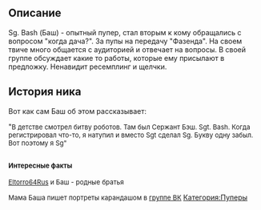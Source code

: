 {{Инфобокс для пуперов
|title2=Sg. Bash
|другие_ники=
|image3=[[Файл:Sg._Bash.jpg|thumb|left|200px]]
|сферы_творчества=RYTP, Стримы
|год_начала=25 сент. 2013 г.
|image4=[[Файл:Александр_Косырев.jpg|thumb|left|200px]]
|имя_фамилия=Александр Косырев
|дата_рождения=11 октября 1989 г.
|место_проживания=Тольятти
|ссылки=
*[https://www.youtube.com/user/Sgbash64Rus YouTube]
*[https://www.twitch.tv/sgbash Twitch]
*[https://www.last.fm/ru/user/Sgbash LastFM]
*[https://ask.fm/Sgbash askFM]
}}
==Описание==
Sg. Bash (Баш) - опытный пупер, стал вторым к кому обращались с вопросом "когда дача?". За пупы на передачу "Фазенда". На своем твиче много общается с аудиторией и отвечает на вопросы. В своей группе обсуждает какие то работы, которые ему присылают в предложку. Ненавидит ресемплинг и щелчки. 
==История ника==
Вот как сам Баш об этом рассказывает:

"<span style="font-size:13px;">В детстве смотрел битву роботов. Там был Сержант Бэш. Sgt. Bash. Когда регистрировал что-то, я натупил и вместо Sgt сделал Sg. Букву одну забыл. Вот поэтому я Sg"</span>


==<span style="font-size:13px;">Интересные факты</span>==
<span style="font-size:13px;">[https://www.youtube.com/user/Eltorro64Rus Eltorro64Rus] и Баш - родные братья</span>

<span style="font-size:13px;">Мама Баша пишет портреты карандашом в [https://vk.com/public115884253 группе ВК] </span>
[[Категория:Пуперы]]
